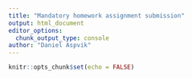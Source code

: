 ```yaml
---
title: "Mandatory homework assignment submission"
output: html_document
editor_options: 
  chunk_output_type: console
author: "Daniel Aspvik"
---
```


```r
knitr::opts_chunk$set(echo = FALSE)
```

```r

```


